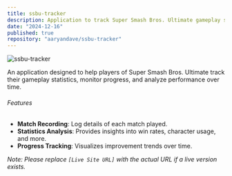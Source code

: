 ```yaml
---
title: ssbu-tracker
description: Application to track Super Smash Bros. Ultimate gameplay statistics.
date: "2024-12-16"
published: true
repository: "aaryandave/ssbu-tracker"
---
```


![ssbu-tracker](https://via.placeholder.com/150)

An application designed to help players of Super Smash Bros. Ultimate track their gameplay statistics, monitor progress, and analyze performance over time.

###### Features

- **Match Recording**: Log details of each match played.
- **Statistics Analysis**: Provides insights into win rates, character usage, and more.
- **Progress Tracking**: Visualizes improvement trends over time.

*Note: Please replace `[Live Site URL]` with the actual URL if a live version exists.*